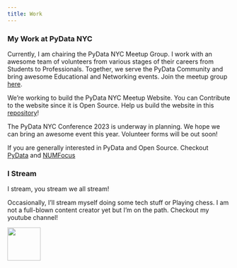 ```yaml
---
title: Work
---
```


### My Work at PyData NYC

Currently, I am chairing the PyData NYC Meetup Group. I work with an awesome team of volunteers from various stages of their careers from Students to Professionals. Together, we serve the PyData Community and bring awesome Educational and Networking events. Join the meetup group [here](https://www.meetup.com/PyDataNYC/).

We're working to build the PyData NYC Meetup Website. You can Contribute to the website since it is Open Source. Help us build the website in this [repository](https://github.com/PyData-NYC-meetup/NYCMeetupWebsite)!

The PyData NYC Conference 2023 is underway in planning. We hope we can bring an awesome event this year. Volunteer forms will be out soon!

If you are generally interested in PyData and Open Source. Checkout [PyData](https://www.pydata.org) and [NUMFocus](https://www.numfocus.org)


### I Stream

I stream, you stream we all stream!

Occasionally, I'll stream myself doing some tech stuff or Playing chess. I am not a full-blown content creator yet but I'm on the path. Checkout my youtube channel!

[![](../assets/youtube_icon.png){width=75 fig-align="left"}](https://www.youtube.com/channel/UC4vt3mUiYe-rx-xA1mFwLRw)

